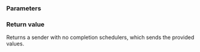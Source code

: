 {{cpp/execution/title|just}}
{{cpp/experimental/execution/navbar}}

{{ddcl|since=c++26|header=experimental/execution|

execution::sender auto just(
    auto ...&amp;&amp; values
);
}}

===Parameters===
{{par begin}}
{{par|values|input values which are decay-copied into the returned sender.}}
{{par end}}

===Return value===
Returns a sender with no completion schedulers, which sends the provided values.